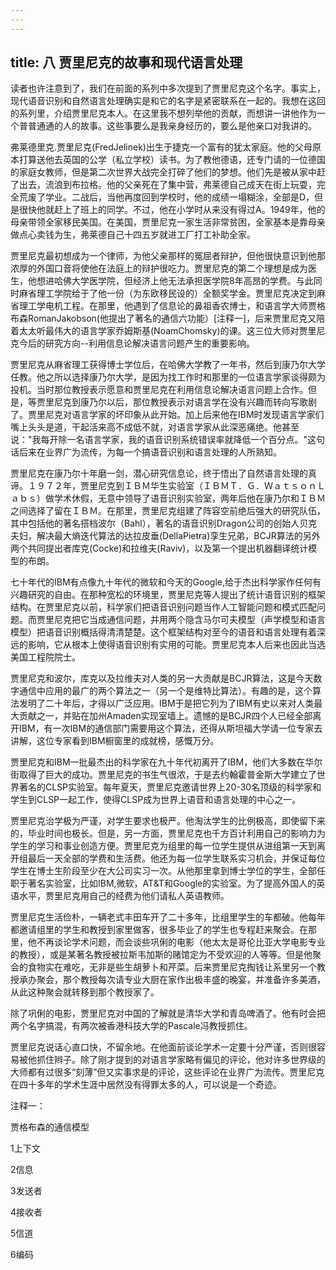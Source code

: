 ```yaml
---
---
---
```

title: 八 贾里尼克的故事和现代语言处理
---




读者也许注意到了，我们在前面的系列中多次提到了贾里尼克这个名字。事实上，现代语音识别和自然语言处理确实是和它的名字是紧密联系在一起的。我想在这回的系列里，介绍贾里尼克本人。在这里我不想列举他的贡献，而想讲一讲他作为一个普普通通的人的故事。这些事要么是我亲身经历的，要么是他亲口对我讲的。





弗莱德里克.贾里尼克(FredJelinek)出生于捷克一个富有的犹太家庭。他的父母原本打算送他去英国的公学（私立学校）读书。为了教他德语，还专门请的一位德国的家庭女教师，但是第二次世界大战完全打碎了他们的梦想。他们先是被从家中赶了出去，流浪到布拉格。他的父亲死在了集中营，弗莱德自己成天在街上玩耍，完全荒废了学业。二战后，当他再度回到学校时，他的成绩一塌糊涂，全部是D，但是很快他就赶上了班上的同学。不过，他在小学时从来没有得过A。1949年，他的母亲带领全家移民美国。在美国，贾里尼克一家生活非常贫困，全家基本是靠母亲做点心卖钱为生，弗莱德自己十四五岁就进工厂打工补助全家。





贾里尼克最初想成为一个律师，为他父亲那样的冤屈者辩护，但他很快意识到他那浓厚的外国口音将使他在法庭上的辩护很吃力。贾里尼克的第二个理想是成为医生，他想进哈佛大学医学院，但经济上他无法承担医学院8年高昂的学费。与此同时麻省理工学院给于了他一份（为东欧移民设的）全额奖学金。贾里尼克决定到麻省理工学电机工程。在那里，他遇到了信息论的鼻祖香农博士，和语言学大师贾格布森RomanJakobson(他提出了著名的通信六功能）[注释一]，后来贾里尼克又陪着太太听最伟大的语言学家乔姆斯基(NoamChomsky)的课。这三位大师对贾里尼克今后的研究方向--利用信息论解决语言问题产生的重要影响。





贾里尼克从麻省理工获得博士学位后，在哈佛大学教了一年书，然后到康乃尔大学任教。他之所以选择康乃尔大学，是因为找工作时和那里的一位语言学家谈得颇为投机。当时那位教授表示愿意和贾里尼克在利用信息论解决语言问题上合作。但是，等贾里尼克到康乃尔以后，那位教授表示对语言学在没有兴趣而转向写歌剧了。贾里尼克对语言学家的坏印象从此开始。加上后来他在IBM时发现语言学家们嘴上头头是道，干起活来高不成低不就，对语言学家从此深恶痛绝。他甚至说："我每开除一名语言学家，我的语音识别系统错误率就降低一个百分点。"这句话后来在业界广为流传，为每一个搞语音识别和语言处理的人所熟知。





贾里尼克在康乃尔十年磨一剑，潜心研究信息论，终于悟出了自然语言处理的真谛。１９７２年，贾里尼克到ＩＢＭ华生实验室（ＩＢＭＴ．Ｇ．ＷａｔｓｏｎＬａｂｓ）做学术休假，无意中领导了语音识别实验室，两年后他在康乃尔和ＩＢＭ之间选择了留在ＩＢＭ。在那里，贾里尼克组建了阵容空前绝后强大的研究队伍，其中包括他的著名搭档波尔（Bahl），著名的语音识别Dragon公司的创始人贝克夫妇，解决最大熵迭代算法的达拉皮垂(DellaPietra)孪生兄弟，BCJR算法的另外两个共同提出者库克(Cocke)和拉维夫(Raviv)，以及第一个提出机器翻译统计模型的布朗。





七十年代的IBM有点像九十年代的微软和今天的Google,给于杰出科学家作任何有兴趣研究的自由。在那种宽松的环境里，贾里尼克等人提出了统计语音识别的框架结构。在贾里尼克以前，科学家们把语音识别问题当作人工智能问题和模式匹配问题。而贾里尼克把它当成通信问题，并用两个隐含马尔可夫模型（声学模型和语言模型）把语音识别概括得清清楚楚。这个框架结构对至今的语音和语言处理有着深远的影响，它从根本上使得语音识别有实用的可能。贾里尼克本人后来也因此当选美国工程院院士。





贾里尼克和波尔，库克以及拉维夫对人类的另一大贡献是BCJR算法，这是今天数字通信中应用的最广的两个算法之一（另一个是维特比算法）。有趣的是，这个算法发明了二十年后，才得以广泛应用。IBM于是把它列为了IBM有史以来对人类最大贡献之一，并贴在加州Amaden实现室墙上。遗憾的是BCJR四个人已经全部离开IBM，有一次IBM的通信部门需要用这个算法，还得从斯坦福大学请一位专家去讲解，这位专家看到IBM橱窗里的成就榜，感慨万分。





贾里尼克和IBM一批最杰出的科学家在九十年代初离开了IBM，他们大多数在华尔街取得了巨大的成功。贾里尼克的书生气很浓，于是去约翰霍普金斯大学建立了世界著名的CLSP实验室。每年夏天，贾里尼克邀请世界上20-30名顶级的科学家和学生到CLSP一起工作，使得CLSP成为世界上语音和语言处理的中心之一。





贾里尼克治学极为严谨，对学生要求也极严。他淘汰学生的比例极高，即使留下来的，毕业时间也极长。但是，另一方面，贾里尼克也千方百计利用自己的影响力为学生的学习和事业创造方便。贾里尼克为组里的每一位学生提供从进组第一天到离开组最后一天全部的学费和生活费。他还为每一位学生联系实习机会，并保证每位学生在博士生阶段至少在大公司实习一次。从他那里拿到博士学位的学生，全部任职于著名实验室，比如IBM,微软，AT&T和Google的实验室。为了提高外国人的英语水平，贾里尼克用自己的经费为他们请私人英语教师。





贾里尼克生活俭朴，一辆老式丰田车开了二十多年，比组里学生的车都破。他每年都邀请组里的学生和教授到家里做客，很多毕业了的学生也专程赶来聚会。在那里，他不再谈论学术问题，而会谈些巩俐的电影（他太太是哥伦比亚大学电影专业的教授），或是某著名教授被拉斯韦加斯的赌馆定为不受欢迎的人等等。但是他聚会的食物实在难吃，无非是些生胡萝卜和芹菜。后来贾里尼克掏钱让系里另一个教授承办聚会，那个教授每次请专业大厨在家作出极丰盛的晚宴，并准备许多美酒，从此这种聚会就转移到那个教授家了。





除了巩俐的电影，贾里尼克对中国的了解就是清华大学和青岛啤酒了。他有时会把两个名字搞混，有两次被香港科技大学的Pascale冯教授抓住。





贾里尼克说话心直口快，不留余地。在他面前谈论学术一定要十分严谨，否则很容易被他抓住辫子。除了刚才提到的对语言学家略有偏见的评论，他对许多世界级的大师都有过很多“刻薄”但又实事求是的评论，这些评论在业界广为流传。贾里尼克在四十多年的学术生涯中居然没有得罪太多的人，可以说是一个奇迹。





注释一：





贾格布森的通信模型



1上下文



2信息



3发送者



4接收者



5信道



6编码